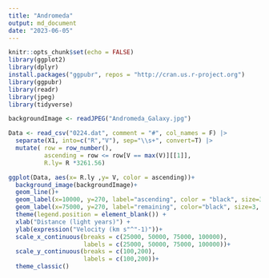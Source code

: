 ```yaml
---
title: "Andromeda"
output: md_document
date: "2023-06-05"
---
```


```r
knitr::opts_chunk$set(echo = FALSE)
library(ggplot2)
library(dplyr)
install.packages("ggpubr", repos = "http://cran.us.r-project.org")
library(ggpubr)
library(readr)
library(jpeg)
library(tidyverse)

backgroundImage <- readJPEG("Andromeda_Galaxy.jpg")

Data <- read_csv("0224.dat", comment = "#", col_names = F) |> 
  separate(X1, into=c("R","V"), sep="\\s+", convert=T) |> 
  mutate( row = row_number(),
          ascending = row <= row[V == max(V)][[1]],
          R.ly= R *3261.56) 

ggplot(Data, aes(x= R.ly ,y= V, color = ascending))+
  background_image(backgroundImage)+
  geom_line()+
  geom_label(x=10000, y=270, label="ascending", color = "black", size=3, family="Arial", fill="lightblue") +
  geom_label(x=75000, y=270, label="remaining", color="black", size=3, family = "Arial", fill="orange")+
  theme(legend.position = element_blank()) +
  xlab("Distance (light years)") +
  ylab(expression("Velocity (km s"^"-1)"))+
  scale_x_continuous(breaks = c(25000, 50000, 75000, 100000), 
                     labels = c(25000, 50000, 75000, 100000))+
  scale_y_continuous(breaks = c(100,200),
                     labels = c(100,200))+
  theme_classic()

```
